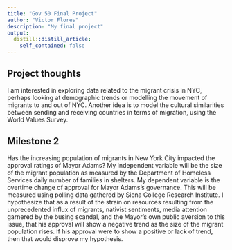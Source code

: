 ```yaml
---
title: "Gov 50 Final Project"
author: "Victor Flores"
description: "My final project"
output:
  distill::distill_article:
    self_contained: false
---
```




## Project thoughts

I am interested in exploring data related to the migrant crisis in NYC, perhaps looking at demographic trends or modelling the movement of migrants to and out of NYC. Another idea is to model the cultural similarities between sending and receiving countries in terms of migration, using the World Values Survey.

## Milestone 2

Has the increasing population of migrants in New York City impacted the approval ratings of Mayor Adams? My independent variable will be the size of the migrant population as measured by the Department of Homeless Services daily number of families in shelters. My dependent variable is the overtime change of approval for Mayor Adams's governance. This will be measured using polling data gathered by Siena College Research Institute. I hypothesize that as a result of the strain on resources resulting from the unprecedented influx of migrants, nativist sentiments, media attention garnered by the busing scandal, and the Mayor's own public aversion to this issue, that his approval will show a negative trend as the size of the migrant population rises. If his approval were to show a positive or lack of trend, then that would disprove my hypothesis.